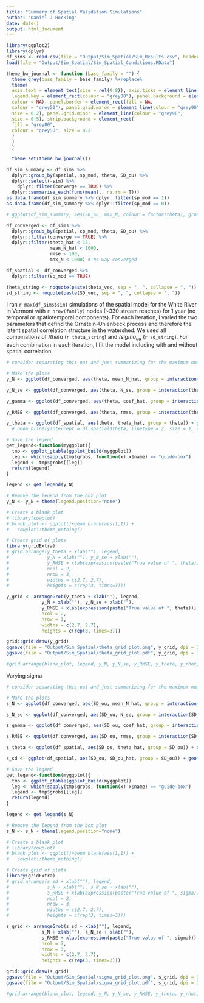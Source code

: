 ```yaml
---
title: "Summary of Spatial Validation Simulations"
author: "Daniel J Hocking"
date: date()
output: html_document
---
```


```r
library(ggplot2)
library(dplyr)
df_sims <- read.csv(file = "Output/Sim_Spatial/Sim_Results.csv", header = TRUE, stringsAsFactors = FALSE)
load(file = "Output/Sim_Spatial/Sim_Spatial_Conditions.RData")
```


```r
theme_bw_journal <- function (base_family = "") {
  theme_grey(base_family = base_family) %+replace%
  theme(
  axis.text = element_text(size = rel(0.8)), axis.ticks = element_line(colour = "black"),
  legend.key = element_rect(colour = "grey80"), panel.background = element_rect(fill = "white",
  colour = NA), panel.border = element_rect(fill = NA,
  colour = "grey50"), panel.grid.major = element_line(colour = "grey90",
  size = 0.2), panel.grid.minor = element_line(colour = "grey98",
  size = 0.5), strip.background = element_rect(
  fill = "grey80",
  colour = "grey50", size = 0.2
  )
  )
  }
  
  theme_set(theme_bw_journal())
```


```r
df_sim_summary <- df_sims %>%
  dplyr::group_by(spatial, sp_mod, theta, SD_ou) %>%
  dplyr::select(-sim) %>%
    dplyr::filter(converge == TRUE) %>%
  dplyr::summarise_each(funs(mean(., na.rm = T)))
as.data.frame(df_sim_summary %>% dplyr::filter(sp_mod == 1)) 
as.data.frame(df_sim_summary %>% dplyr::filter(sp_mod == 0)) 

# ggplot(df_sim_summary, aes(SD_ou, max_N, colour = factor(theta), group = factor(theta))) + geom_smooth() #stat_smooth(aes(fill = factor(theta)))

df_converged <- df_sims %>%
  dplyr::group_by(spatial, sp_mod, theta, SD_ou) %>%
  dplyr::filter(converge == TRUE) %>%
  dplyr::filter(theta_hat < 15,
                mean_N_hat < 1000,
                rmse < 100,
                max_N < 1000) # no way converged

df_spatial <- df_converged %>%
  dplyr::filter(sp_mod == TRUE)

theta_string <- noquote(paste(theta_vec, sep = ", ", collapse = ", "))
sd_string <- noquote(paste(SD_vec, sep = ", ", collapse = ", "))
```

I ran `r max(df_sims$sim)` simulations of the spatial model for the White River in Vermont with `r nrow(family)` nodes (~330 stream reaches) for 1 year (no temporal or spatiotemporal components). For each iteration, I varied the two parameters that defind the Ornstein-Uhlenbeck process and therefore the latent spatial correlation structure in the watershed. We used all combinations of $/theta$ (`r theta_string`) and $/sigma_{ou}$ (`r sd_string`). For each combination in each iteration, I fit the model including with and without spatial correlation.


```r
# consider separating this out and just summarizing for the maximum number of sites or n_sites = 100 to more clearly isolate the year effects

# Make the plots
y_N <- ggplot(df_converged, aes(theta, mean_N_hat, group = interaction(theta, sp_mod))) + geom_boxplot(aes(fill = factor(sp_mod)), outlier.colour = "NA") + scale_fill_manual(values=c("#F8766D", "#619CFF"), name = "Spatial", labels = c("FALSE", "TRUE")) + theme(legend.position = "right") + ylab("Mean abundance per 100 m")  + stat_summary(fun.y=mean, colour="darkred", geom="point", shape=18, size=2, aes(theta, mean_N, group = interaction(theta))) + geom_text(x = 5, y = 65, label = "b", size = 10) + coord_cartesian(ylim = c(0, 85)) # + ylim(c(0,500)) #+ geom_hline(yintercept = mean(df_converged$mean_N, na.rm = T), linetype = 2, size = 1, colour = "red") 

y_N_se <- ggplot(df_converged, aes(theta, N_se, group = interaction(theta, sp_mod))) + geom_boxplot(aes(fill = factor(sp_mod)), outlier.colour = "NA") + scale_fill_manual(values=c("#F8766D", "#619CFF")) + theme(legend.position = "none") + ylab("SE of mean abundance") + geom_text(x = 5, y = 1.3, label = "c", size = 10) + coord_cartesian(ylim = c(0, 3))

y_gamma <- ggplot(df_converged, aes(theta, coef_hat, group = interaction(theta, sp_mod))) + geom_boxplot(aes(fill = factor(sp_mod)), outlier.colour = "NA") + scale_fill_manual(values=c("#F8766D", "#619CFF")) + geom_hline(yintercept = df_converged$coef_true, linetype = 2, size = 0.8, colour = "darkred") + theme(legend.position = "none") + ylab(expression(paste("Fixed effect coefficient (", gamma, ")"))) + geom_text(x = 5, y = 0.72, label = "e", size = 10) + coord_cartesian(ylim = c(0.38, 0.62))

y_RMSE <- ggplot(df_converged, aes(theta, rmse, group = interaction(theta, sp_mod))) + geom_boxplot(aes(fill = factor(sp_mod)), outlier.colour = "NA") + scale_fill_manual(values=c("#F8766D", "#619CFF")) + theme(legend.position = "none") + ylab("RMSE") + coord_cartesian(ylim = c(0, 80)) # + geom_text(x = 0, y = 55, label = "d", size = 10)

y_theta <- ggplot(df_spatial, aes(theta, theta_hat, group = theta)) + geom_boxplot(aes(fill = "#619CFF"), outlier.colour = "NA") + scale_fill_manual(values=c("#619CFF"))  + theme(legend.position="none") + stat_summary(fun.y=mean, colour="darkred", geom="point", shape=18, size=2, aes(theta, theta, group = theta)) + ylab(expression(paste("Expected value of ", theta))) + xlab(expression(theta)) + geom_text(x = 5, y = 10.5, label = "a", size = 10) + coord_cartesian(ylim = c(0, 7)) #+ geom_text(data = means, aes(label = weight, y = weight + 0.08))
  # geom_hline(yintercept = df_spatial$theta, linetype = 2, size = 1, colour = "red") + xlab("")

# Save the legend
get_legend<-function(myggplot){
  tmp <- ggplot_gtable(ggplot_build(myggplot))
  leg <- which(sapply(tmp$grobs, function(x) x$name) == "guide-box")
  legend <- tmp$grobs[[leg]]
  return(legend)
}

legend <- get_legend(y_N)

# Remove the legend from the box plot
y_N <- y_N + theme(legend.position="none")

# Create a blank plot
# library(cowplot)
# blank_plot <- ggplot()+geom_blank(aes(1,1)) + 
#   cowplot::theme_nothing()

# Create grid of plots
library(gridExtra)
# grid.arrange(y_theta + xlab(""), legend, 
#              y_N + xlab(""), y_N_se + xlab(""), 
#              y_RMSE + xlab(expression(paste("True value of ", theta))), y_gamma + xlab(expression(paste("True value of ", theta))), 
#              ncol = 2, 
#              nrow = 3, 
#              widths = c(2.7, 2.7), 
#              heights = c(rep(3, times=3)))

y_grid <- arrangeGrob(y_theta + xlab(""), legend, 
             y_N + xlab(""), y_N_se + xlab(""), 
             y_RMSE + xlab(expression(paste("True value of ", theta))), y_gamma + xlab(expression(paste("True value of ", theta))), 
             ncol = 2, 
             nrow = 3, 
             widths = c(2.7, 2.7), 
             heights = c(rep(3, times=3)))

grid::grid.draw(y_grid)
ggsave(file = "Output/Sim_Spatial/theta_grid_plot.png", y_grid, dpi = 300)
ggsave(file = "Output/Sim_Spatial/theta_grid_plot.pdf", y_grid, dpi = 300)

#grid.arrange(blank_plot, legend, y_N, y_N_se, y_RMSE, y_theta, y_rhot, y_sigmat, y_thet_st, y_rho_st, ncol = 2, nrow = 5, widths = c(2.7, 2.7), heights = c(0.2, rep(2.5, times=4))) # y_gamma, 

```

Varying sigma 

```r
# consider separating this out and just summarizing for the maximum number of years or n_years = 20 to more clearly isolate the site effects

# Make the plots
s_N <- ggplot(df_converged, aes(SD_ou, mean_N_hat, group = interaction(SD_ou, sp_mod))) + geom_boxplot(aes(fill = factor(sp_mod)), outlier.colour = "NA") + scale_fill_manual(values=c("#F8766D", "#619CFF"), name = "Spatial", labels = c("FALSE", "TRUE")) + theme(legend.position = "right") + ylab("Mean abundance per 100 m") + stat_summary(fun.y=mean, colour="darkred", geom="point", shape=18, size=2, aes(SD_ou, mean_N, group = interaction(SD_ou))) + coord_cartesian(ylim = c(0, 70)) # + geom_text(x = .2, y = 40, label = "b", size = 10)  # + geom_hline(yintercept = mean(df_converged$mean_N, na.rm = T), linetype = 2, size = 1, colour = "red")

s_N_se <- ggplot(df_converged, aes(SD_ou, N_se, group = interaction(SD_ou, sp_mod))) + geom_boxplot(aes(fill = factor(sp_mod)), outlier.colour = "NA") + scale_fill_manual(values=c("#F8766D", "#619CFF")) + theme(legend.position = "none") + ylab("SE of mean abundance") + coord_cartesian(ylim = c(0, 2.6)) # + geom_text(x = .2, y = 0.35, label = "c", size = 10) 

s_gamma <- ggplot(df_converged, aes(SD_ou, coef_hat, group = interaction(SD_ou, sp_mod))) + geom_boxplot(aes(fill = factor(sp_mod)), outlier.colour = "NA") + scale_fill_manual(values=c("#F8766D", "#619CFF")) + geom_hline(yintercept = df_converged$coef_true, linetype = 2, size = 0.8, colour = "darkred") + theme(legend.position = "none") + ylab(expression(paste("Fixed effect coefficient (", gamma, ")"))) + coord_cartesian(ylim = c(0.3, 0.7)) # + geom_text(x = .2, y = 0.61, label = "e", size = 10) 

s_RMSE <- ggplot(df_converged, aes(SD_ou, rmse, group = interaction(SD_ou, sp_mod))) + geom_boxplot(aes(fill = factor(sp_mod)), outlier.colour = "NA") + scale_fill_manual(values=c("#F8766D", "#619CFF")) + theme(legend.position = "none") + ylab("RMSE") + coord_cartesian(ylim = c(0, 65)) # + geom_text(x = .2, y = 28, label = "d", size = 10) 

s_theta <- ggplot(df_spatial, aes(SD_ou, theta_hat, group = SD_ou)) + geom_boxplot(aes(fill = "#619CFF"), outlier.colour = "NA") + scale_fill_manual(values=c("#619CFF"))  + theme(legend.position="none") + stat_summary(fun.y=mean, colour="darkred", geom="point", shape=18, size=2, aes(SD_ou, SD_ou, group = SD_ou)) + ylab(expression(paste("Expected value of ", theta))) + coord_cartesian(ylim = c(0, 6)) #+ geom_text(x = .2, y = 70, label = "b", size = 10) 

s_sd <- ggplot(df_spatial, aes(SD_ou, SD_ou_hat, group = SD_ou)) + geom_boxplot(aes(fill = "#619CFF"), outlier.colour = "NA") + scale_fill_manual(values=c("#619CFF")) + theme(legend.position="none") + xlab("") + stat_summary(fun.y=mean, colour="darkred", geom="point", shape=18, size=2, aes(SD_ou, SD_ou, group = SD_ou)) + ylab(expression(paste("Expected value of ", sigma))) + coord_cartesian(ylim = c(0, 1.5)) # + geom_text(x = .2, y = 0.8, label = "a", size = 10)  # + geom_hline(yintercept = df_spatial$theta, linetype = 2, size = 1, colour = "red")

# Save the legend
get_legend<-function(myggplot){
  tmp <- ggplot_gtable(ggplot_build(myggplot))
  leg <- which(sapply(tmp$grobs, function(x) x$name) == "guide-box")
  legend <- tmp$grobs[[leg]]
  return(legend)
}

legend <- get_legend(s_N)

# Remove the legend from the box plot
s_N <- s_N + theme(legend.position="none")

# Create a blank plot
# library(cowplot)
# blank_plot <- ggplot()+geom_blank(aes(1,1)) + 
#   cowplot::theme_nothing()

# Create grid of plots
library(gridExtra)
# grid.arrange(s_sd + xlab(""), legend, 
#              s_N + xlab(""), s_N_se + xlab(""), 
#              s_RMSE + xlab(expression(paste("True value of ", sigma))), s_gamma + xlab(expression(paste("True value of ", sigma))), 
#              ncol = 2, 
#              nrow = 3, 
#              widths = c(2.7, 2.7), 
#              heights = c(rep(3, times=3)))

s_grid <- arrangeGrob(s_sd + xlab(""), legend, 
             s_N + xlab(""), s_N_se + xlab(""), 
             s_RMSE + xlab(expression(paste("True value of ", sigma))), s_gamma + xlab(expression(paste("True value of ", sigma))), 
             ncol = 2, 
             nrow = 3, 
             widths = c(2.7, 2.7), 
             heights = c(rep(3, times=3)))

grid::grid.draw(s_grid)
ggsave(file = "Output/Sim_Spatial/sigma_grid_plot.png", s_grid, dpi = 300)
ggsave(file = "Output/Sim_Spatial/sigma_grid_plot.pdf", s_grid, dpi = 300)

#grid.arrange(blank_plot, legend, y_N, y_N_se, y_RMSE, y_theta, y_rhot, y_sigmat, y_thet_st, y_rho_st, ncol = 2, nrow = 5, widths = c(2.7, 2.7), heights = c(0.2, rep(2.5, times=4))) # y_gamma, 

```

